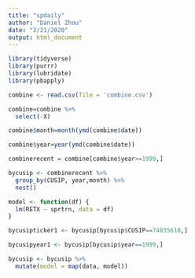 ```yaml
---
title: "spdaily"
author: "Daniel Zhou"
date: "2/21/2020"
output: html_document
---
```

```r
library(tidyverse)
library(purrr)
library(lubridate)
library(pbapply)
```

```r
combine <- read.csv(file = 'combine.csv')
```

```r
combine=combine %>% 
  select(-X)
```

```r
combine$month=month(ymd(combine$date))
```
```r
combine$year=year(ymd(combine$date))
```

```r
combinerecent = combine[combine$year>=1999,]
```


```r
bycusip <- combinerecent %>% 
  group_by(CUSIP, year,month) %>% 
  nest()
```

```r
model <- function(df) {
  lm(RETX ~ sprtrn, data = df)
}
```

```r
bycusipticker1 <- bycusip[bycusip$CUSIP==74835610,]
```

```r
bycusipyear1 <- bycusip[bycusip$year==1999,]
```



```r
bycusip <- bycusip %>% 
  mutate(model = map(data, model)) 
```



